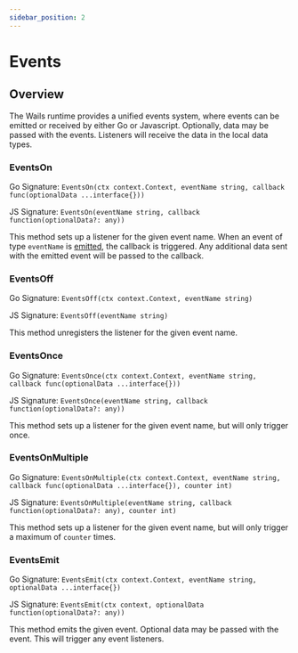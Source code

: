 ```yaml
---
sidebar_position: 2
---
```


# Events

## Overview

The Wails runtime provides a unified events system, where events can be emitted or received by either Go or Javascript. Optionally, data may be passed with the events. Listeners will receive the data in the local data types.

### EventsOn

Go Signature: `EventsOn(ctx context.Context, eventName string, callback func(optionalData ...interface{}))`

JS Signature: `EventsOn(eventName string, callback function(optionalData?: any))`

This method sets up a listener for the given event name. When an event of type `eventName` is [emitted](#EventsEmit), the callback is triggered. Any additional data sent with the emitted event will be passed to the callback.

### EventsOff

Go Signature: `EventsOff(ctx context.Context, eventName string)`

JS Signature: `EventsOff(eventName string)`

This method unregisters the listener for the given event name.

### EventsOnce

Go Signature: `EventsOnce(ctx context.Context, eventName string, callback func(optionalData ...interface{}))`

JS Signature: `EventsOnce(eventName string, callback function(optionalData?: any))`

This method sets up a listener for the given event name, but will only trigger once.

### EventsOnMultiple

Go Signature: `EventsOnMultiple(ctx context.Context, eventName string, callback func(optionalData ...interface{}), counter int)`

JS Signature: `EventsOnMultiple(eventName string, callback function(optionalData?: any), counter int)`

This method sets up a listener for the given event name, but will only trigger a maximum of `counter` times.

### EventsEmit

Go Signature: `EventsEmit(ctx context.Context, eventName string, optionalData ...interface{})`

JS Signature: `EventsEmit(ctx context, optionalData function(optionalData?: any))`

This method emits the given event. Optional data may be passed with the event. This will trigger any event listeners.
